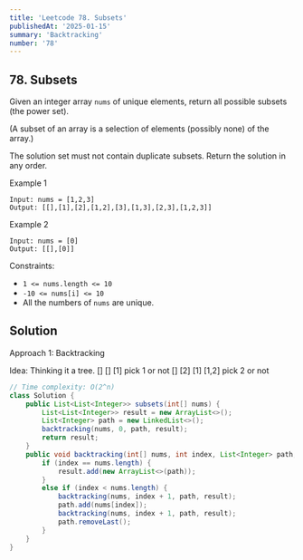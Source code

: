 ```yaml
---
title: 'Leetcode 78. Subsets'
publishedAt: '2025-01-15'
summary: 'Backtracking'
number: '78'
---
```


## 78. Subsets

Given an integer array `nums` of unique elements, return all possible subsets (the power set).

(A subset of an array is a selection of elements (possibly none) of the array.)

The solution set must not contain duplicate subsets. Return the solution in any order.


Example 1
`````
Input: nums = [1,2,3]
Output: [[],[1],[2],[1,2],[3],[1,3],[2,3],[1,2,3]]
`````

Example 2
`````
Input: nums = [0]
Output: [[],[0]]
`````

Constraints:

- `1 <= nums.length <= 10`
- `-10 <= nums[i] <= 10`
- All the numbers of `nums` are unique.


## Solution
Approach 1: Backtracking

Idea: Thinking it a tree.
            []
    []              [1]             pick 1 or not
[]      [2]     [1]     [1,2]       pick 2 or not

````JAVA
// Time complexity: O(2^n)
class Solution {
    public List<List<Integer>> subsets(int[] nums) {
        List<List<Integer>> result = new ArrayList<>();
        List<Integer> path = new LinkedList<>();
        backtracking(nums, 0, path, result);
        return result;
    }
    public void backtracking(int[] nums, int index, List<Integer> path, List<List<Integer>> result) {
        if (index == nums.length) {
            result.add(new ArrayList<>(path));
        }
        else if (index < nums.length) {
            backtracking(nums, index + 1, path, result);
            path.add(nums[index]);
            backtracking(nums, index + 1, path, result);
            path.removeLast();
        }
    }
}
````